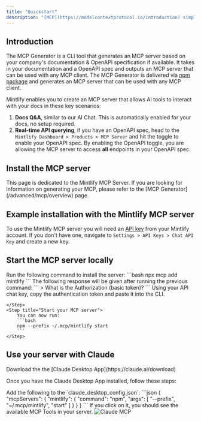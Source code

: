 ```yaml
---
title: "Quickstart"
description: "[MCP](https://modelcontextprotocol.io/introduction) simplifies how you provide tools to LLMs"
---
```


## Introduction

The MCP Generator is a CLI tool that generates an MCP server based on your company's documentation & OpenAPI specification if available. It takes in your documentation and a OpenAPI spec and outputs an MCP server that can be used with any MCP client. The MCP Generator is delivered via [npm package](https://www.npmjs.com/package/mcp) and generates an MCP server that can be used with any MCP client.

Mintlify enables you to create an MCP server that allows AI tools to interact with your docs in these key scenarios:

1. **Docs Q&A**, similar to our AI Chat. This is automatically enabled for your docs, no setup required.
2. **Real-time API querying**, if you have an OpenAPI spec, head to the `Mintlify Dashboard > Products > MCP Server` and hit the toggle to enable your OpenAPI spec.
   <Note>
     By enabling the OpenAPI toggle, you are allowing the MCP server to access
     **all** endpoints in your OpenAPI spec.
   </Note>

## Install the MCP server

<Tip>
    This page is dedicated to the Mintlify MCP Server. If you are looking for information on generating your MCP, please refer to the [MCP Generator](/advanced/mcp/overview) page.
</Tip>

## Example installation with the Mintlify MCP server

To use the Mintlify MCP server you will need an [API key](https://mintlify.com/docs/advanced/rest-api/overview#authentication) from your Mintlify account. If you don't have one, navigate to `Settings > API Keys > Chat API Key` and create a new key.

## Start the MCP server locally

<Steps>
    <Step title="Install the server through the CLI">
        Run the following command to install the server:
        ```bash
        npx mcp add mintlify
        ```
    </Step>
    <Step title="Add the authentication token">
        The following response will be given after running the previous command:
        ```
        > What is the Authorization (basic token)?
        ```
        Using your API chat key, copy the authentication token and paste it into the CLI.
        
    </Step>
    <Step title="Start your MCP server">
        You can now run:
        ```bash
        npm --prefix ~/.mcp/mintlify start
        ```
    </Step>
</Steps>

## Use your server with Claude

<Note>
    Download the the [Claude Desktop App](https://claude.ai/download)
</Note>

Once you have the Claude Desktop App installed, follow these steps:

<Steps>
    <Step title="Navigate to the Settings > Developer" />
    <Step title="Click on Edit Config">
       Add the following to the `claude_desktop_config.json`: 
       ```json 
       {
        "mcpServers": {
            "mintlify": {
                "command": "npm",
                "args": [
                    "--prefix",
                    "~/.mcp/mintlify",
                    "start"
                ]
            }
        }
       }
       ```
    </Step>
    <Step title="If you see the hammer icon, you're all set!">
        If you click on it, you should see the available MCP Tools in your server.
        <Frame>
            <img src="/images/mcp-with-claude.png" alt="Claude MCP" />
        </Frame>
    </Step>
</Steps>

